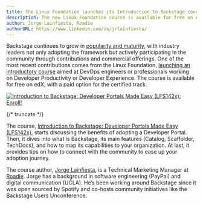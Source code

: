 ```yaml
---
title: The Linux Foundation launches its Introduction to Backstage course
description: The new Linux Foundation course is available for free on edX and is designed to help individuals understand how to map Backstage to their organization needs
author: Jorge Lainfiesta, Roadie
authorURL: https://www.linkedin.com/in/jrlainfiesta/
---
```


Backstage continues to grow in [popularity and maturity](https://roadie.io/blog/backstage-consolidating-its-role-in-the-cloud-native-ecosystem/), with industry leaders not only adopting the framework but actively participating in the community through contributions and commercial offerings. One of the most recent contributions comes from the Linux Foundation, [launching an introductory course](https://training.linuxfoundation.org/blog/23107/) aimed at DevOps engineers or professionals working on Developer Productivity or Developer Experience. The course is available for free on edX, with a paid option for the certified track.

[![Introduction to Backstage: Developer Portals Made Easy (LFS142x): Enroll!](assets/22-11-15/Introduction-to-Backstage-Developer-Portals-Made-Easy-2-768x432.png)](https://www.edx.org/course/introduction-to-backstage-developer-portals-made-easy)


{/* truncate */}

The course, [Introduction to Backstage: Developer Portals Made Easy (LFS142x)](https://www.edx.org/course/introduction-to-backstage-developer-portals-made-easy), starts discussing the benefits of adopting a Developer Portal. Then, it dives into what is Backstage, its main features (Catalog, Scaffolder, TechDocs), and how to map its capabilities to your organization. At last, it provides tips on how to connect with the community to ease up your adoption journey.

The course author, [Jorge Lainfiesta](https://www.linkedin.com/in/jrlainfiesta/), is a Technical Marketing Manager at [Roadie](https://roadie.io). Jorge has a background in software engineering (PayPal) and digital communication (UCLA). He’s been working around Backstage since it was open sourced by Spotify and co-hosts community initiatives like the Backstage Users Unconference.
